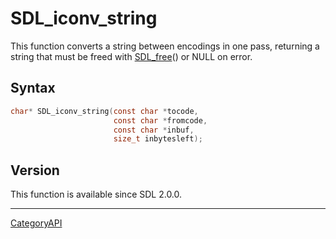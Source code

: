 = SDL_iconv_string =

This function converts a string between encodings in one pass, returning a string that must be freed with [[SDL_free]]() or NULL on error.

== Syntax ==

<syntaxhighlight lang='c'>
char* SDL_iconv_string(const char *tocode,
                       const char *fromcode,
                       const char *inbuf,
                       size_t inbytesleft);
</syntaxhighlight>

== Version ==

This function is available since SDL 2.0.0.

----
[[CategoryAPI]]


